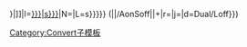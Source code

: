 {{convert/{{{2}}}/AoffSoff|{{{1}}}|{{{3}}}|n=[[{{{t|{{{n}}}}}}|{{{n}}}]]|l=[[{{{t|{{{n}}}}}}|{{{l|{{{n}}}s}}}]]|N={{{n}}}|L={{{l|{{{n}}}s}}}}} ({{convert/{{#ifeq:{{{4}}}|def|{{{o}}}|{{{4}}}}}|{{{1}}}|{{{2}}}/AonSoff|{{{3}}}|{{{s}}}+{{{b}}}|r={{{r}}}|j={{{j}}}|d=Dual/Loff}})<noinclude>
[[Category:Convert子模板]]
</noinclude>